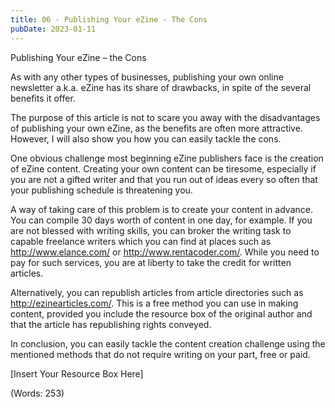 ```yaml
---
title: 06 - Publishing Your eZine - The Cons
pubDate: 2023-01-11
---
```


Publishing Your eZine – the Cons


As with any other types of businesses, publishing your own online newsletter a.k.a. eZine has its share of drawbacks, in spite of the several benefits it offer.

The purpose of this article is not to scare you away with the disadvantages of publishing your own eZine, as the benefits are often more attractive. However, I will also show you how you can easily tackle the cons.

One obvious challenge most beginning eZine publishers face is the creation of eZine content. Creating your own content can be tiresome, especially if you are not a gifted writer and that you run out of ideas every so often that your publishing schedule is threatening you.

A way of taking care of this problem is to create your content in advance. You can compile 30 days worth of content in one day, for example. If you are not blessed with writing skills, you can broker the writing task to capable freelance writers which you can find at places such as http://www.elance.com/ or http://www.rentacoder.com/. While you need to pay for such services, you are at liberty to take the credit for written articles.

Alternatively, you can republish articles from article directories such as http://ezinearticles.com/. This is a free method you can use in making content, provided you include the resource box of the original author and that the article has republishing rights conveyed.

In conclusion, you can easily tackle the content creation challenge using the mentioned methods that do not require writing on your part, free or paid.


[Insert Your Resource Box Here]

(Words: 253)